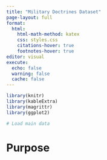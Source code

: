 ```yaml
---
title: "Military Doctrines Dataset"
page-layout: full
format:
  html:
    html-math-method: katex
    css: styles.css
    citations-hover: true
    footnotes-hover: true
editor: visual
execute:
  echo: false
  warning: false
  cache: false
---
```


```r
library(knitr)
library(kableExtra)
library(magrittr)
library(ggplot2)
```

```r
# Load main data

```

# Purpose
